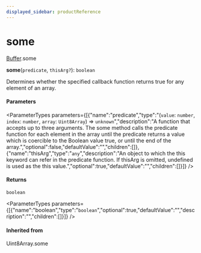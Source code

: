 ```yaml
---
displayed_sidebar: productReference
---
```



# some

[Buffer](../../interfaces/Buffer.mdx).some

**some**(`predicate`, `thisArg?`): `boolean`

Determines whether the specified callback function returns true for any element of an array.

#### Parameters

<ParameterTypes parameters={[{"name":"predicate","type":"(`value`: `number`, `index`: `number`, `array`: `Uint8Array`) => `unknown`","description":"A function that accepts up to three arguments. The some method calls the predicate function for each element in the array until the predicate returns a value which is coercible to the Boolean value true, or until the end of the array.","optional":false,"defaultValue":"","children":[]},{"name":"thisArg","type":"`any`","description":"An object to which the this keyword can refer in the predicate function. If thisArg is omitted, undefined is used as the this value.","optional":true,"defaultValue":"","children":[]}]} />

#### Returns

`boolean`

<ParameterTypes parameters={[{"name":"boolean","type":"`boolean`","optional":true,"defaultValue":"","description":"","children":[]}]} />

#### Inherited from

Uint8Array.some
